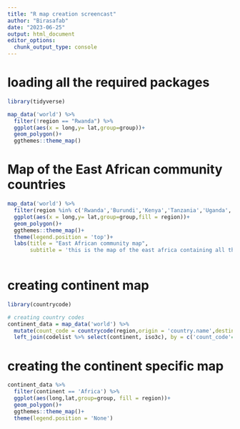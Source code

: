 ```yaml
---
title: "R map creation screencast"
author: "Birasafab"
date: "2023-06-25"
output: html_document
editor_options: 
  chunk_output_type: console
---
```


# loading all the required packages
```r
library(tidyverse)

map_data('world') %>% 
  filter(!region == "Rwanda") %>% 
  ggplot(aes(x = long,y= lat,group=group))+
  geom_polygon()+
  ggthemes::theme_map()
```

# Map of the East African community countries
```r
map_data('world') %>% 
  filter(region %in% c('Rwanda','Burundi','Kenya','Tanzania','Uganda','South Sudan','Democratic Republic of the Congo')) %>% 
  ggplot(aes(x = long,y= lat,group=group,fill = region))+
  geom_polygon()+
  ggthemes::theme_map()+
  theme(legend.position = 'top')+
  labs(title = "East African community map",
       subtitle = 'this is the map of the east africa containing all the countries currently members of the EAC including DR CONGO')
  
```

# creating continent map
```r
library(countrycode)

# creating country codes
continent_data = map_data('world') %>% 
  mutate(count_code = countrycode(region,origin = 'country.name',destination = 'iso3c')) %>% 
  left_join(codelist %>% select(continent, iso3c), by = c('count_code'='iso3c'))
```

# creating the continent specific map
```r
continent_data %>%
  filter(continent == 'Africa') %>% 
  ggplot(aes(long,lat,group=group, fill = region))+
  geom_polygon()+
  ggthemes::theme_map()+
  theme(legend.position = 'None')
```

